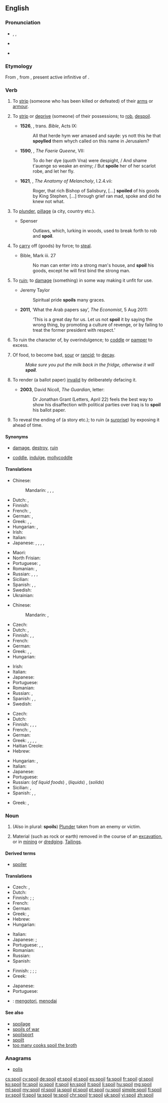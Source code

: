 ==English==

===Pronunciation===
* {{enPR|spoil}}, {{IPA|/spɔɪl/}}, {{X-SAMPA|/spOIl/}}
* {{audio|en-us-spoil.ogg|Audio (US)}}

* {{rhymes|ɔɪl}}

===Etymology===
From {{etyl|fro|en}} {{term|espoillier|lang=fro}}, from {{etyl|la|en}} {{term|spoliāre|||lang=la}}, present active infinitive of {{term|spoliō||pillage, ruin, spoil|lang=la}}.

===Verb===
{{en-verb|spoils|spoiling|'''[[spoiled]] '''or''' [[spoilt]]'''}}

# {{context|transitive|archaic|lang=en}} To [[strip]] (someone who has been killed or defeated) of their [[arms]] or [[armour]]. {{defdate|from 14th c.}}
# {{context|transitive|archaic|lang=en}} To [[strip]] or [[deprive]] (someone) of their possessions; to [[rob]], [[despoil]]. {{defdate|from 14th c.}}
#* '''1526''', {{w|William Tyndale}}, trans. ''Bible'', Acts IX:
#*: All that herde hym wer amased and sayde: ys nott this he that '''spoylled''' them whych called on this name in Jerusalem?
#* '''1590''', {{w|Edmund Spenser}}, ''The Faerie Queene'', VII:
#*: To do her dye (quoth Vna) were despight, / And shame t'auenge so weake an enimy; / But '''spoile''' her of her scarlot robe, and let her fly.
#* '''1621''', {{w|Robert Burton}}, ''The Anatomy of Melancholy'', I.2.4.vii:
#*: Roger, that rich Bishop of Salisbury, [...] '''spoiled''' of his goods by King Stephen, [...] through grief ran mad, spoke and did he knew not what.
# {{context|ambitransitive|archaic|lang=en}} To [[plunder]], [[pillage]] (a city, country etc.). {{defdate|from 14th c.}}
#* Spenser
#*: Outlaws, which, lurking in woods, used to break forth to rob and '''spoil'''.
# {{context|transitive|obsolete|lang=en}} To [[carry]] off (goods) by force; to [[steal]]. {{defdate|14th-19th c.}}
#* Bible, Mark iii. 27
#*: No man can enter into a strong man's house, and '''spoil''' his goods, except he will first bind the strong man.
# {{context|transitive|lang=en}} To [[ruin]]; to [[damage]] (something) in some way making it unfit for use. {{defdate|from 16th c.}}
#* Jeremy Taylor
#*: Spiritual pride '''spoils''' many graces.
#* '''2011''', ‘What the Arab papers say’, ''The Economist'', 5 Aug 2011:
#*: ‘This is a great day for us. Let us not '''spoil''' it by saying the wrong thing, by promoting a culture of revenge, or by failing to treat the former president with respect.’
# {{context|transitive|lang=en}} To ruin the character of, by overindulgence; to [[coddle]] or [[pamper]] to excess. {{defdate|from 17th c.}}
# {{context|intransitive|lang=en}} Of food, to become bad, [[sour]] or [[rancid]]; to [[decay]]. {{defdate|from 17th c.}}
#: ''Make sure you put the milk back in the fridge, otherwise it will '''spoil'''.''
# {{context|transitive|lang=en}} To render (a ballot paper) [[invalid]] by deliberately defacing it. {{defdate|from 19th c.}}
#* '''2003''', David Nicoll, ''The Guardian'', letter:
#*: Dr Jonathan Grant (Letters, April 22) feels the best way to show his disaffection with political parties over Iraq is to '''spoil''' his ballot paper.
# {{context|transitive|lang=en}} To reveal the ending of (a story etc.); to ruin (a [[surprise]]) by exposing it ahead of time.

====Synonyms====
* {{sense|ruin}} [[damage]], [[destroy]], [[ruin]]
* {{sense|coddle}} [[coddle]], [[indulge]], [[mollycoddle]]

====Translations====
{{trans-top|ruin}}
* Chinese:
*: Mandarin: {{t|cmn|損壞|sc=Hani}}, {{t+|cmn|损坏|tr=sǔnhuài|sc=Hani}}, {{t+|cmn|損傷|sc=Hani}}, {{t+|cmn|损伤|tr=sǔnshāng|sc=Hani}}
* Dutch: {{t|nl|verbrodden}}, {{t|nl|verprutsen}}
* Finnish: {{t+|fi|pilata}}
* French: {{t+|fr|gâter}}, {{t+|fr|gâcher}}
* German: {{t+|de|ruinieren}}, {{t+|de|verderben}}
* Greek: {{t+|el|καταστρέφω|sc=Grek}}, {{t+|el|αλλοιώνω|sc=Grek}}, {{t+|el|αμαυρώνω|sc=Grek}}
* Hungarian: {{t+|hu|rongál}}, {{t+|hu|tönkretesz}}
* Irish: {{t|ga|mill}}
* Italian: {{t+|it|rovinare}}
* Japanese: {{t|ja|台無し|tr=だいなしにする, dainashi ni suru|alt=台無しにする|sc=Jpan}}, {{t|ja|傷める|tr=いためる, itameru|sc=Jpan}}, {{t|ja|傷つける|tr=きずつける, kidzutsukeru|sc=Jpan}}, {{t|ja|だめ|tr=dame ni suru|alt=だめにする}}, {{t|ja|こわす|tr=kowasu}} {{qualifier|break}}
{{trans-mid}}
* Maori: {{t|mi|kōpeka}}
* North Frisian: {{qualifier|Mooring}} {{t|frr|ferdiirwe}}
* Portuguese: {{t+|pt|estragar}}, {{t+|pt|arruinar}}
* Romanian: {{t|ro|strica}}, {{t+|ro|ruina}}
* Russian: {{t+|ru|портить|impf|tr=pórtitʹ}}, {{t+|ru|испортить|pf|tr=ispórtitʹ}}, {{t+|ru|повреждать|impf|tr=povreždátʹ}}, {{t+|ru|повредить|pf|tr=povredítʹ}}
* Sicilian: {{t+|scn|sbinnari}}
* Spanish: {{t+|es|dañar}}, {{t+|es|arruinar}}, {{t|es|echar a perder}}
* Swedish: {{t+|sv|fördärva}}
* Ukrainian: {{t+|uk|псувати|tr=psuváty}} {{impf}}
{{trans-bottom}}

{{trans-top|to coddle or pamper}}
* Chinese:
*: Mandarin: {{t|cmn|溺愛|sc=Hani}}, {{t+|cmn|溺爱|tr=nì'ài|sc=Hani}}
* Czech: {{t|cs|rozmazlit}}
* Dutch: {{t+|nl|verwennen}}, {{qualifier|maybe only in Flanders}} {{t+|nl|bederven}}
* Finnish: {{t+|fi|pilata}}, {{t|fi|hemmotella}}, {{t|fi|lelliä}}
* French: {{t+|fr|gâter}}
* German: {{t|de|verwöhnen}}
* Greek: {{t+|el|κακομαθαίνω|sc=Grek}}, {{t+|el|καλομαθαίνω|sc=Grek}}, {{t+|el|χαλάω|sc=Grek}}
* Hungarian: {{t+|hu|elkényeztet}}
{{trans-mid}}
* Irish: {{t|ga|mill}}
* Italian: {{t+|it|viziare}}
* Japanese: {{t|ja|甘やかす|tr=amayakasu}}
* Portuguese: {{t|pt|mimar}}
* Romanian: {{t+|ro|răsfăța}}
* Russian: {{t+|ru|баловать|tr=balovátʹ, bálovatʹ}} {{impf}}, {{t+|ru|избаловать|tr=izbalovátʹ, izbálovatʹ}} {{pf.}}
* Spanish: {{t|es|malcriar}}, {{t+|es|consentir}}, {{qualifier|Mexico}} {{t|es|chiquear}}
* Swedish: {{l|sv|skämma}} {{l|sv|bort}}
{{trans-bottom}}

{{trans-top|become sour or rancid, to decay}}
* Czech: {{t|cs|zkazit|alt=zkazit se}}
* Dutch: {{t+|nl|bederven}}
* Finnish: {{t+|fi|pilaantua}}, {{t|fi|hapantua}}, {{t+|fi|mädäntyä}}, {{t+|fi|mädätä}}
* French: {{t+|fr|gâter}}, {{t+|fr|tourner}}
* German: {{t+|de|verderben}}
* Greek: {{t+|el|αλλοιώνομαι|sc=Grek}}, {{t+|el|χαλάω|sc=Grek}}, {{t+|el|κόβω|sc=Grek}} {{qualifier|milk}}, {{t+|el|μυρίζω|sc=Grek}} {{qualifier|fish or meat}}, {{t+|el|ξινίζω|sc=Grek}} {{qualifier|milk}}
* Haitian Creole: {{t|ht|gate}}
* Hebrew: {{t|he|התקלקל}}
{{trans-mid}}
* Hungarian: {{t|hu|megsavanyodik}}, {{t|hu|megromlik}}
* Italian: {{l|it|andare}} {{l|it|a}} {{l|it|male}}
* Japanese: {{t|ja|腐る|tr=kusaru}}
* Portuguese: {{t+|pt|estragar}}
* Russian: {{t+|ru|прокиснуть|tr=prokísnutʹ}} (''of liquid foods'') {{pf.}}, {{t|ru|скиснуть|tr=skísnutʹ}} (''liquids'') {{pf.}}, {{t+|ru|испортиться|tr=ispórtitʹsja}} (''solids'') {{pf.}}
* Sicilian: {{t+|scn|peddiri}}, {{t+|scn|passari}}
* Spanish: {{t|es|agriar}}, {{t|es|descomponerse}}, {{t|es|echarse a perder}}
{{trans-bottom}}

{{trans-top|reveal the ending}}
* Greek: {{t+|el|μαρτυράω|sc=Grek}}, {{t+|el|προδίδω|sc=Grek}}
{{trans-mid}}
{{trans-bottom}}

===Noun===
{{en-noun}}

# (Also in plural: '''spoils''') [[plunder|Plunder]] taken from an enemy or victim.
# {{context|uncountable|lang=en}} Material (such as rock or earth) removed in the course of an [[excavation]], or in [[mining]] or [[dredge|dredging]].  [[tailings|Tailings]].

====Derived terms====
* [[spoiler]]

====Translations====
{{trans-top|plunder taken from an enemy or victim}}
* Czech: {{t+|cs|lup|m}}, {{t|cs|kořist|f}}
* Dutch: {{t+|nl|buit|f}}
* Finnish: {{t|fi|saalis}} {{qualifier|general}}; {{t|fi|ryöstösaalis}} {{qualifier|from robbery}}; {{t|fi|sotasaalis}} {{qualifier|in war}}
* French: {{t+|fr|butin}}
* German: {{t+|de|Beute|f}}
* Greek: {{t+|el|λάφυρο|n|sc=Grek}}, {{t+|el|λεία|f|sc=Grek}}
* Hebrew: {{t|he|שלל|m}}
* Hungarian: {{t+|hu|zsákmány}}
{{trans-mid}}
* Italian: {{t+|it|bottino|m}}
* Japanese: {{qualifier|by a rioter or soldier}} {{t|ja|略奪品|tr=ryakudatsu-hin}}; {{qualifier|by a governmental officer}} {{t|ja|利権|tr=riken}}
* Portuguese: {{t|pt|pilhagem|f}}, {{t+|pt|saque|m}}, {{t+|pt|butim}}
* Romanian: {{t|ro|pradă}}
* Russian: {{t+|ru|трофей|m}}
* Spanish: {{t+|es|botín|m}}
{{trans-bottom}}

{{trans-top|material moved}}
* Finnish: {{t|fi|jätemassa}} {{qualifier|general}}; {{t|fi|jätemaa}} {{qualifier|excavation}}; {{t|fi|louhe}} {{qualifier|mining, quarrying}}; {{t|fi|ruoppausmassa}} {{qualifier|dredging}}
* Greek: {{t+|el|μπάζα|c-p|sc=Grek}}
{{trans-mid}}
* Japanese: {{t|ja|廃棄物|tr=haiki-butsu}}
* Portuguese: {{t+|pt|saque|m}}
{{trans-bottom}}

{{checktrans}}

* {{ttbc|id}}: [[kotor|mengotori]], [[noda|menodai]]

====See also====
* [[spoilage]]
* [[spoils of war]]
* [[spoilsport]]
* [[spoilt]]<!--adjective, referring to people, ballot papers, etc-->
* [[too many cooks spoil the broth]]

===Anagrams===
* [[polis#English|polis]]

[[cs:spoil]]
[[cy:spoil]]
[[de:spoil]]
[[et:spoil]]
[[el:spoil]]
[[es:spoil]]
[[fa:spoil]]
[[fr:spoil]]
[[gl:spoil]]
[[ko:spoil]]
[[hr:spoil]]
[[io:spoil]]
[[it:spoil]]
[[kn:spoil]]
[[lt:spoil]]
[[li:spoil]]
[[hu:spoil]]
[[mg:spoil]]
[[ml:spoil]]
[[my:spoil]]
[[nl:spoil]]
[[ja:spoil]]
[[pl:spoil]]
[[pt:spoil]]
[[ru:spoil]]
[[simple:spoil]]
[[fi:spoil]]
[[sv:spoil]]
[[tl:spoil]]
[[ta:spoil]]
[[te:spoil]]
[[chr:spoil]]
[[tr:spoil]]
[[uk:spoil]]
[[vi:spoil]]
[[zh:spoil]]